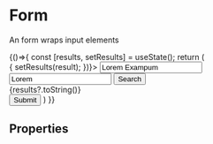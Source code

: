 
<Meta title="Form Components/Form" component={Form} />

# Form
An form wraps input elements

<Preview>
  <Story name="Example">
      {()=>{
        const [results, setResults] = useState();
        return (
          <Form onSubmit={(result=>{
            setResults(result);
          })}>
          <Input name="example"
            id="example"
            label="Input"
            type="text"
            value="Lorem Exampum"
            />
            <span>
              <Input name="example2"
                     id="example2"
                     label="Input With Button"
                     type="text"
                     value="Lorem"
                     withButton
              />
              <Button withInput>Search</Button>
            </span>
          <Checkbox name="checkboxEx"
            id="checkboxEx"
            label="Checkbox"
            value="Lorem Exampum"
            />
            <div>{results?.toString()}</div>
          <Button type="submit">Submit</Button>
      </Form>
      )
    }}
  </Story>
</Preview>

## Properties
<Props of={Form} />
